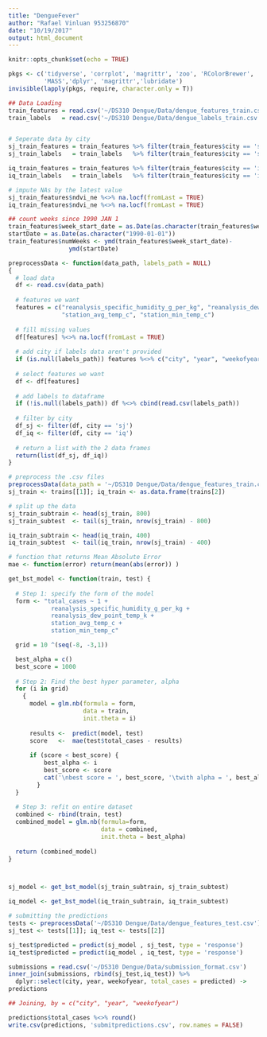 ```yaml
---
title: "DengueFever"
author: "Rafael Vinluan 953256870"
date: "10/19/2017"
output: html_document
---
```


```r
knitr::opts_chunk$set(echo = TRUE)
```

```r
pkgs <- c('tidyverse', 'corrplot', 'magrittr', 'zoo', 'RColorBrewer', 'gridExtra',
          'MASS','dplyr', 'magrittr','lubridate')
invisible(lapply(pkgs, require, character.only = T))
```

```r
## Data Loading
train_features = read.csv('~/DS310 Dengue/Data/dengue_features_train.csv')
train_labels   = read.csv('~/DS310 Dengue/Data/dengue_labels_train.csv')


# Seperate data by city
sj_train_features = train_features %>% filter(train_features$city == 'sj')
sj_train_labels   = train_labels   %>% filter(train_features$city == 'sj')

iq_train_features = train_features %>% filter(train_features$city == 'iq')
iq_train_labels   = train_labels   %>% filter(train_features$city == 'iq')
```

```r
# impute NAs by the latest value
sj_train_features$ndvi_ne %<>% na.locf(fromLast = TRUE)
iq_train_features$ndvi_ne %<>% na.locf(fromLast = TRUE)

```

```r
## count weeks since 1990 JAN 1 
train_features$week_start_date = as.Date(as.character(train_features$week_start_date))
startDate = as.Date(as.character("1990-01-01"))
train_features$numWeeks <- ymd(train_features$week_start_date)-
                 ymd(startDate)
```


```r
preprocessData <- function(data_path, labels_path = NULL)
{
  # load data 
  df <- read.csv(data_path)
  
  # features we want
  features = c("reanalysis_specific_humidity_g_per_kg", "reanalysis_dew_point_temp_k",
               "station_avg_temp_c", "station_min_temp_c")
  
  # fill missing values
  df[features] %<>% na.locf(fromLast = TRUE) 
  
  # add city if labels data aren't provided
  if (is.null(labels_path)) features %<>% c("city", "year", "weekofyear")
    
  # select features we want
  df <- df[features]
  
  # add labels to dataframe
  if (!is.null(labels_path)) df %<>% cbind(read.csv(labels_path))
  
  # filter by city
  df_sj <- filter(df, city == 'sj')
  df_iq <- filter(df, city == 'iq')
  
  # return a list with the 2 data frames 
  return(list(df_sj, df_iq))
}

# preprocess the .csv files
preprocessData(data_path = '~/DS310 Dengue/Data/dengue_features_train.csv', labels_path = '~/DS310 Dengue/Data/dengue_labels_train.csv') -> trains
sj_train <- trains[[1]]; iq_train <- as.data.frame(trains[2])
```

```r
# split up the data
sj_train_subtrain <- head(sj_train, 800)
sj_train_subtest  <- tail(sj_train, nrow(sj_train) - 800)

iq_train_subtrain <- head(iq_train, 400)
iq_train_subtest  <- tail(iq_train, nrow(sj_train) - 400)

```

```r
# function that returns Mean Absolute Error
mae <- function(error) return(mean(abs(error)) )

get_bst_model <- function(train, test) {
  
  # Step 1: specify the form of the model
  form <- "total_cases ~ 1 +
            reanalysis_specific_humidity_g_per_kg +
            reanalysis_dew_point_temp_k + 
            station_avg_temp_c +
            station_min_temp_c"

  grid = 10 ^(seq(-8, -3,1))

  best_alpha = c()
  best_score = 1000
  
  # Step 2: Find the best hyper parameter, alpha
  for (i in grid)
    {
      model = glm.nb(formula = form,
                     data = train,
                     init.theta = i)
    
      results <-  predict(model, test)
      score   <-  mae(test$total_cases - results)
      
      if (score < best_score) {
          best_alpha <- i
          best_score <- score
          cat('\nbest score = ', best_score, '\twith alpha = ', best_alpha)
        }
  }
  
  # Step 3: refit on entire dataset
  combined <- rbind(train, test)
  combined_model = glm.nb(formula=form,
                          data = combined,
                          init.theta = best_alpha)
  
  return (combined_model)
}



sj_model <- get_bst_model(sj_train_subtrain, sj_train_subtest)

iq_model <- get_bst_model(iq_train_subtrain, iq_train_subtest)

```

```r
# submitting the predictions
tests <- preprocessData('~/DS310 Dengue/Data/dengue_features_test.csv')
sj_test <- tests[[1]]; iq_test <- tests[[2]]

sj_test$predicted = predict(sj_model , sj_test, type = 'response')
iq_test$predicted = predict(iq_model , iq_test, type = 'response')

submissions = read.csv('~/DS310 Dengue/Data/submission_format.csv')
inner_join(submissions, rbind(sj_test,iq_test)) %>%
  dplyr::select(city, year, weekofyear, total_cases = predicted) ->
predictions

## Joining, by = c("city", "year", "weekofyear")

predictions$total_cases %<>% round()
write.csv(predictions, 'submitpredictions.csv', row.names = FALSE)
```